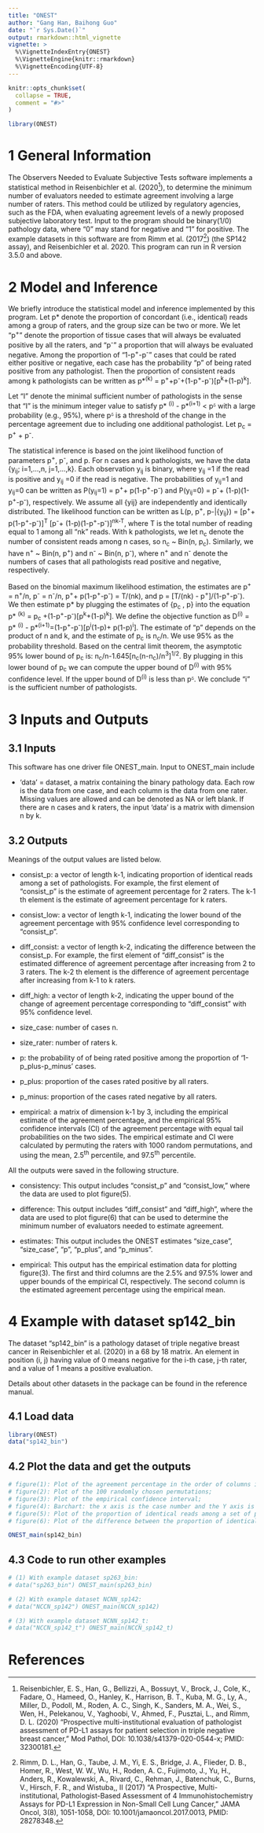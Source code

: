 ---
title: "ONEST"
author: "Gang Han, Baihong Guo"
date: "`r Sys.Date()`"
output: rmarkdown::html_vignette
vignette: >
  %\VignetteIndexEntry{ONEST}
  %\VignetteEngine{knitr::rmarkdown}
  %\VignetteEncoding{UTF-8}
---

```{r, include = FALSE}
knitr::opts_chunk$set(
  collapse = TRUE,
  comment = "#>"
)
```

```{r setup}
library(ONEST)
```

# 1 General Information

The Observers Needed to Evaluate Subjective Tests software implements a statistical method in Reisenbichler et al. (2020^[Reisenbichler, E. S., Han, G., Bellizzi, A., Bossuyt, V., Brock, J., Cole, K., Fadare, O., Hameed, O., Hanley, K., Harrison, B. T., Kuba, M. G., Ly, A., Miller, D., Podoll, M., Roden, A. C., Singh, K., Sanders, M. A., Wei, S., Wen, H., Pelekanou, V., Yaghoobi, V., Ahmed, F., Pusztai, L., and Rimm, D. L. (2020) “Prospective multi-institutional evaluation of pathologist assessment of PD-L1 assays for patient selection in triple negative breast cancer," Mod Pathol, DOI: 10.1038/s41379-020-0544-x; PMID: 32300181.]), to determine the minimum number of evaluators needed to estimate agreement involving a large number of raters. This method could be utilized by regulatory agencies, such as the FDA, when evaluating agreement levels of a newly proposed subjective laboratory test. Input to the program should be binary(1/0) pathology data, where “0” may stand for negative and “1” for positive. The example datasets in this software are from Rimm et al. (2017^[Rimm, D. L., Han, G., Taube, J. M., Yi, E. S., Bridge, J. A., Flieder, D. B., Homer, R., West, W. W., Wu, H., Roden, A. C., Fujimoto, J., Yu, H., Anders, R., Kowalewski, A., Rivard, C., Rehman, J., Batenchuk, C., Burns, V., Hirsch, F. R., and Wistuba,, II (2017) “A Prospective, Multi-institutional, Pathologist-Based Assessment of 4 Immunohistochemistry Assays for PD-L1 Expression in Non-Small Cell Lung Cancer," JAMA Oncol, 3(8), 1051-1058, DOI: 10.1001/jamaoncol.2017.0013, PMID: 28278348.]) (the SP142 assay), and  Reisenbichler et al. 2020. This program can run in R version 3.5.0 and above.

# 2 Model and Inference

We briefly introduce the statistical model and inference implemented by this program. Let p* denote the proportion of concordant (i.e., identical) reads among a group of raters, and the group size can be two or more. We let “p^+^” denote the proportion of tissue cases that will always be evaluated positive by all the raters, and “p^-^” a proportion that will always be evaluated negative. Among the proportion of “1-p^+^-p^-^” cases that could be rated either positive or negative, each case has the probability “p” of being rated positive from any pathologist. Then the proportion of consistent reads among k pathologists can be written as p*^(k)^ = p^+^+p^-^+(1-p^+^-p^-^)[p^k^+(1-p)^k^].

Let “I” denote the minimal sufficient number of pathologists in the sense that “I” is the minimum integer value to satisfy p* ^(i)^ - p*^(i+1)^ < pᵟ with a large probability (e.g., 95%), where pᵟ is a threshold of the change in the percentage agreement due to including one additional pathologist. Let p~c~ = p^+^ + p^-^. 

The statistical inference is based on the joint likelihood function of parameters p^+^, p^-^, and p. For n cases and k pathologists, we have the data {y~ij~; i=1,…,n, j=1,…,k}. Each observation y~ij~ is binary, where y~ij~ =1 if the read is positive and y~ij~ =0 if the read is negative. The probabilities of y~ij~=1 and y~ij~=0 can be written as P(y~ij~=1) = p^+^+ p(1-p^+^-p^-^) and P(y~ij~=0) = p^-^+ (1-p)(1-p^+^-p^-^), respectively. We assume all {yij} are independently and identically distributed. The likelihood function can be written as L(p, p^+^, p-|{y~ij~}) = [p^+^+ p(1-p^+^-p^-^)]^T^ [p^-^+ (1-p)(1-p^+^-p^-^)]^nk-T^, where T is the total number of reading equal to 1 among all “nk” reads. With k pathologists, we let n~c~ denote the number of consistent reads among n cases, so n~c~ ~ Bin(n, p~c~). Similarly, we have n^+^ ~ Bin(n, p^+^) and n^-^ ~ Bin(n, p^-^), where n^+^ and n^-^  denote the numbers of cases that all pathologists read positive and negative, respectively. 

Based on the binomial maximum likelihood estimation, the estimates are p^+^ = n^+^/n, p^-^ = n^-^/n, p^+^+ p(1-p^+^-p^-^) = T/(nk), and p = [T/(nk) - p^+^]/(1-p^+^-p^-^). We then estimate p* by plugging the estimates of {p~c~ , p} into the equation p* ^(k)^ = p~c~ +(1-p^+^-p^-^)[p^k^+(1-p)^k^]. We define the objective function as D^(i)^ = p* ^(i)^ - p*^(i+1)^=(1-p^+^-p^-^)[p^i^(1-p)+ p(1-p)^i^]. The estimate of “p” depends on the product of n and k, and the estimate of p~c~ is n~c~/n. We use 95% as the probability threshold. Based on the central limit theorem, the asymptotic 95% lower bound of p~c~ is: n~c~/n-1.645[n~c~(n-n~c~)/n^3^]^1/2^. By plugging in this lower bound of p~c~ we can compute the upper bound of D^(i)^ with 95% confidence level. If the upper bound of D^(i)^ is less than pᵟ. We conclude “i” is the sufficient number of pathologists.


# 3 Inputs and Outputs
## 3.1 Inputs
This software has one driver file ONEST_main. Input to ONEST_main include

* ‘data’ = dataset, a matrix containing the binary pathology data. Each row is the data from one case, and each column is the data from one rater. Missing values are allowed and can be denoted as NA or left blank. If there are n cases and k raters, the input ‘data’ is a matrix with dimension n by k.

## 3.2 Outputs
Meanings of the output values are listed below. 

* consist_p: a vector of length k-1, indicating proportion of identical reads among a set of pathologists. For example, the first element of “consist_p” is the estimate of agreement percentage for 2 raters. The k-1 th element is the estimate of agreement percentage for k raters. 

* consist_low: a vector of length k-1, indicating the lower bound of the agreement percentage with 95% confidence level corresponding to “consist_p”.

* diff_consist: a vector of length k-2, indicating the difference between the consist_p. For example, the first element of “diff_consist” is the estimated difference of agreement percentage after increasing from 2 to 3 raters. The k-2 th element is the difference of agreement percentage after increasing from k-1 to k raters.  

* diff_high: a vector of length k-2, indicating the upper bound of the change of agreement percentage corresponding to “diff_consist” with 95% confidence level.

* size_case: number of cases n.

* size_rater: number of raters k.

* p: the probability of of being rated positive among the proportion of '1-p_plus-p_minus' cases.

* p_plus: proportion of the cases rated positive by all raters.

* p_minus: proportion of the cases rated negative by all raters.

* empirical: a matrix of dimension k-1 by 3,  including the empirical estimate of the agreement percentage, and the empirical 95% confidence intervals (CI) of the agreement percentage with equal tail probabilities on the two sides. The empirical estimate and CI were calculated by permuting the raters with 1000 random permutations, and using the mean, 2.5^th^ percentile, and 97.5^th^ percentile.  


All the outputs were saved in the following structure.

* consistency: This output includes “consist_p” and “consist_low,” where the data are used to plot figure(5).

* difference: This output includes “diff_consist” and “diff_high”, where the data are used to plot figure(6) that can be used to determine the minimum number of evaluators needed to estimate agreement.

* estimates: This output includes the ONEST estimates “size_case”, “size_case”, “p”, “p_plus”, and “p_minus”.

* empirical: This output has the empirical estimation data for plotting figure(3). The first and third columns are the 2.5% and 97.5% lower and upper bounds of the empirical CI, respectively. The second column is the estimated agreement percentage using the empirical mean.

# 4 Example with dataset sp142_bin

The dataset "sp142_bin" is a pathology dataset of triple negative breast cancer in Reisenbichler et al. (2020) in a 68 by 18 matrix. An element in position (i, j) having value of 0 means negative for the i-th case, j-th rater, and a value of 1 means a positive evaluation.

Details about other datasets in the package can be found in the reference manual.

## 4.1 Load data
```{r}
library(ONEST)
data("sp142_bin")

```

## 4.2 Plot the data and get the outputs

```{r}
# figure(1): Plot of the agreement percentage in the order of columns in the inputs;
# figure(2): Plot of the 100 randomly chosen permutations;
# figure(3): Plot of the empirical confidence interval;
# figure(4): Barchart: the x axis is the case number and the Y axis is the number of pathologists that called that case positive, sorted from lowest to highest on the y axis;
# figure(5): Plot of the proportion of identical reads among a set of pathologists;
# figure(6): Plot of the difference between the proportion of identical reads among a set of pathologists;

ONEST_main(sp142_bin)
```

## 4.3 Code to run other examples 

```{r}
# (1) With example dataset sp263_bin:
# data("sp263_bin") ONEST_main(sp263_bin)

# (2) With example dataset NCNN_sp142:
# data("NCCN_sp142") ONEST_main(NCCN_sp142)

# (3) With example dataset NCNN_sp142_t:
# data("NCCN_sp142_t") ONEST_main(NCCN_sp142_t) 

```

# References


